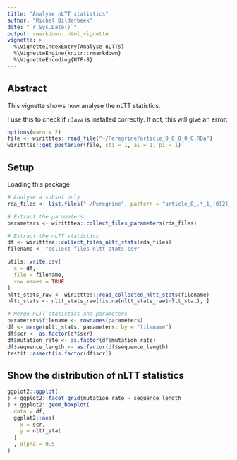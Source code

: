 ```yaml
---
title: "Analyse nLTT statistics"
author: "Richel Bilderbeek"
date: "`r Sys.Date()`"
output: rmarkdown::html_vignette
vignette: >
  %\VignetteIndexEntry{Analyse nLTTs}
  %\VignetteEngine{knitr::rmarkdown}
  %\VignetteEncoding{UTF-8}
---
```


## Abstract

This vignette shows how analyse the nLTT statistics.

I use this to check if `rJava` is installed correctly. 
If not, this will give an error:

```r
options(warn = 2)
file <- wiritttes::read_file("~/Peregrine/article_0_0_0_0_0.RDa")
wiritttes::get_posterior(file, sti = 1, ai = 1, pi = 1)
```

## Setup

Loading this package

```r
# Analyse a subset only
rda_files <- list.files("~/Peregrine", pattern = "article_0_.*_1_[012]_.\\.RDa", full.names = TRUE)

# Extract the parameters
parameters <- wiritttea::collect_files_parameters(rda_files)

# Extract the nLTT statistics
df <- wiritttea::collect_files_nltt_stats(rda_files)
filename <- "collect_files_nltt_stats.csv"

utils::write.csv(
  x = df,
  file = filename,
  row.names = TRUE
)
nltt_stats_raw <- wiritttea::read_collected_nltt_stats(filename)
nltt_stats <- nltt_stats_raw[!is.na(nltt_stats_raw$nltt_stat), ]

# Merge nLTT statistics and parameters
parameters$filename <- rownames(parameters)
df <- merge(nltt_stats, parameters, by = "filename")
df$scr <- as.factor(df$scr)
df$mutation_rate <- as.factor(df$mutation_rate)
df$sequence_length <- as.factor(df$sequence_length)
testit::assert(is.factor(df$scr))
```

## Show the distribution of nLTT statistics


```r
ggplot2::ggplot(
) + ggplot2::facet_grid(mutation_rate ~ sequence_length
) + ggplot2::geom_boxplot(
  data = df,
  ggplot2::aes(
    x = scr,
    y = nltt_stat
  )
  , alpha = 0.5
)
```
